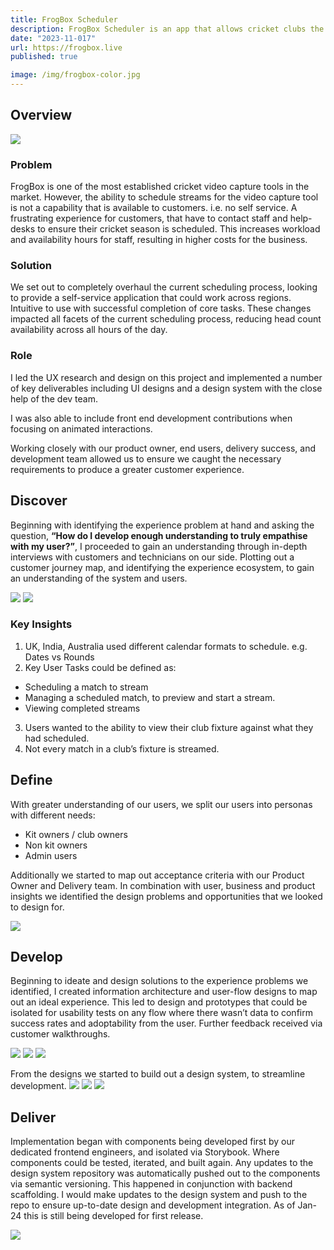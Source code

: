 ```yaml
---
title: FrogBox Scheduler
description: FrogBox Scheduler is an app that allows cricket clubs the ability to schedule streaming of their matches.
date: "2023-11-017"
url: https://frogbox.live
published: true

image: /img/frogbox-color.jpg
---
```


## Overview

[![](/img/frogbox-color.jpg)]()

### Problem
FrogBox is one of the most established cricket video capture tools in the market. However, the ability to schedule streams for the video capture tool is not a capability that is available to customers. i.e. no self service. A frustrating experience for customers, that have to contact staff and help-desks to ensure their cricket season is scheduled. This increases workload and availability hours for staff, resulting in higher costs for the business.

### Solution
We set out to completely overhaul the current scheduling process, looking to provide a self-service application that could work across regions. Intuitive to use with successful completion of core tasks. These changes impacted all facets of the current scheduling process, reducing head count availability across all hours of the day.

### Role
I led the UX research and design on this project and implemented a number of key deliverables including UI designs and a design system with the close help of the dev team. 

I was also able to include front end development contributions when focusing on animated interactions. 

Working closely with our product owner, end users, delivery success, and development team allowed us to ensure we caught the necessary requirements to produce a greater customer experience.

## Discover
Beginning with identifying the experience problem at hand and asking the question, **“How do I develop enough understanding to truly empathise with my user?”**, I proceeded to gain an understanding through in-depth interviews with customers and technicians on our side. Plotting out a customer journey map, and identifying the experience ecosystem, to gain an understanding of the system and users. 

[![](/img/cjm-fb.png)]()
[![](/img/ecosystem-fb.jpg)]()

### Key Insights
 1. UK, India, Australia used different calendar formats to schedule. e.g. Dates vs Rounds
 2. Key User Tasks could be defined as:
  * Scheduling a match to stream
  * Managing a scheduled match, to preview and start a stream.
  * Viewing completed streams
 3. Users wanted to the ability to view their club fixture against what they had scheduled. 
 4. Not every match in a club’s fixture is streamed.

 ## Define
 With greater understanding of our users, we split our users into personas with different needs: 
 - Kit owners / club owners
 - Non kit owners
 - Admin users

 Additionally we started to map out acceptance criteria with our Product Owner and Delivery team. In combination with user, business and product insights we identified the design problems and opportunities that we looked to design for.

[![](/img/define-fb.jpg)]()

## Develop
Beginning to ideate and design solutions to the experience problems we identified, I created information architecture and user-flow designs to map out an ideal experience. This led to design and prototypes that could be isolated for usability tests on any flow where there wasn’t data to confirm success rates and adoptability from the user. Further feedback received via customer walkthroughs.

[![](/img/develop-1-fb.jpg)]()
[![](/img/develop-1.2-fb.jpg)]()
[![](/img/develop-2-fb.jpg)]()

From the designs we started to build out a design system, to streamline development.
[![](/img/develop-3-fb.jpg)]()
[![](/img/develop-4-fb.jpg)]()
[![](/img/develop-5-fb.jpg)]()

## Deliver
Implementation began with components being developed first by our dedicated frontend engineers, and isolated via Storybook. Where components could be tested, iterated, and built again. Any updates to the design system repository was automatically pushed out to the components via semantic versioning. This happened in conjunction with backend scaffolding. I would make updates to the design system and push to the repo to ensure up-to-date design and development integration. As of Jan-24 this is still being developed for first release.

[![](/img/deliver-1-fb.jpg)]()
